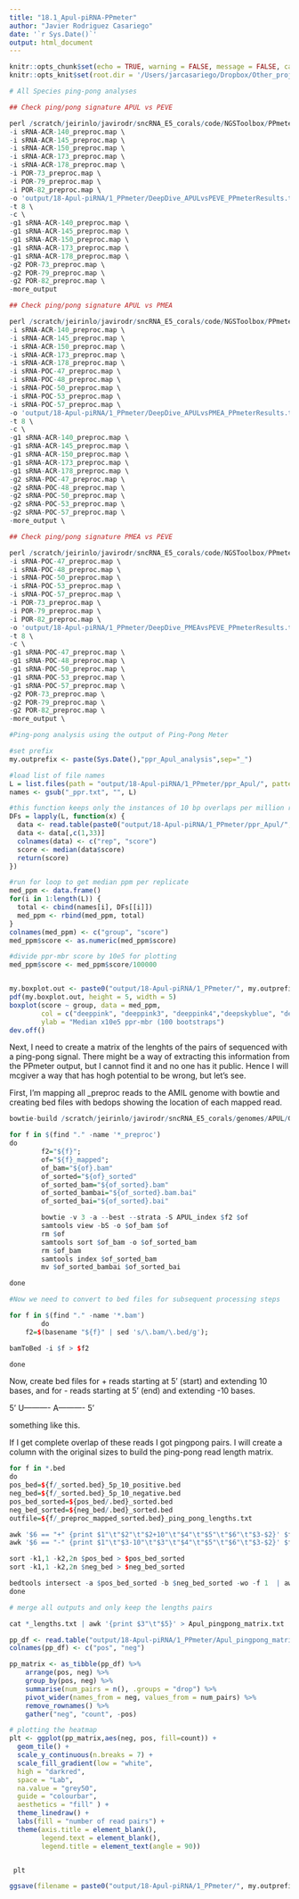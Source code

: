 ```yaml
---
title: "18.1_Apul-piRNA-PPmeter"
author: "Javier Rodriguez Casariego"
date: '`r Sys.Date()`'
output: html_document
---
```


```r
knitr::opts_chunk$set(echo = TRUE, warning = FALSE, message = FALSE, cache = TRUE)
knitr::opts_knit$set(root.dir = '/Users/jarcasariego/Dropbox/Other_projects/E5_work/deep-dive/D-Apul/')
```

```r

# All Species ping-pong analyses

## Check ping/pong signature APUL vs PEVE 

perl /scratch/jeirinlo/javirodr/sncRNA_E5_corals/code/NGSToolbox/PPmeter.pl \
-i sRNA-ACR-140_preproc.map \
-i sRNA-ACR-145_preproc.map \
-i sRNA-ACR-150_preproc.map \
-i sRNA-ACR-173_preproc.map \
-i sRNA-ACR-178_preproc.map \
-i POR-73_preproc.map \
-i POR-79_preproc.map \
-i POR-82_preproc.map \
-o 'output/18-Apul-piRNA/1_PPmeter/DeepDive_APULvsPEVE_PPmeterResults.txt' \
-t 8 \
-c \
-g1 sRNA-ACR-140_preproc.map \
-g1 sRNA-ACR-145_preproc.map \
-g1 sRNA-ACR-150_preproc.map \
-g1 sRNA-ACR-173_preproc.map \
-g1 sRNA-ACR-178_preproc.map \
-g2 POR-73_preproc.map \
-g2 POR-79_preproc.map \
-g2 POR-82_preproc.map \
-more_output

## Check ping/pong signature APUL vs PMEA 

perl /scratch/jeirinlo/javirodr/sncRNA_E5_corals/code/NGSToolbox/PPmeter.pl \
-i sRNA-ACR-140_preproc.map \
-i sRNA-ACR-145_preproc.map \
-i sRNA-ACR-150_preproc.map \
-i sRNA-ACR-173_preproc.map \
-i sRNA-ACR-178_preproc.map \
-i sRNA-POC-47_preproc.map \
-i sRNA-POC-48_preproc.map \
-i sRNA-POC-50_preproc.map \
-i sRNA-POC-53_preproc.map \
-i sRNA-POC-57_preproc.map \
-o 'output/18-Apul-piRNA/1_PPmeter/DeepDive_APULvsPMEA_PPmeterResults.txt' \
-t 8 \
-c \
-g1 sRNA-ACR-140_preproc.map \
-g1 sRNA-ACR-145_preproc.map \
-g1 sRNA-ACR-150_preproc.map \
-g1 sRNA-ACR-173_preproc.map \
-g1 sRNA-ACR-178_preproc.map \
-g2 sRNA-POC-47_preproc.map \
-g2 sRNA-POC-48_preproc.map \
-g2 sRNA-POC-50_preproc.map \
-g2 sRNA-POC-53_preproc.map \
-g2 sRNA-POC-57_preproc.map \
-more_output \

## Check ping/pong signature PMEA vs PEVE 

perl /scratch/jeirinlo/javirodr/sncRNA_E5_corals/code/NGSToolbox/PPmeter.pl \
-i sRNA-POC-47_preproc.map \
-i sRNA-POC-48_preproc.map \
-i sRNA-POC-50_preproc.map \
-i sRNA-POC-53_preproc.map \
-i sRNA-POC-57_preproc.map \
-i POR-73_preproc.map \
-i POR-79_preproc.map \
-i POR-82_preproc.map \
-o 'output/18-Apul-piRNA/1_PPmeter/DeepDive_PMEAvsPEVE_PPmeterResults.txt' \
-t 8 \
-c \
-g1 sRNA-POC-47_preproc.map \
-g1 sRNA-POC-48_preproc.map \
-g1 sRNA-POC-50_preproc.map \
-g1 sRNA-POC-53_preproc.map \
-g1 sRNA-POC-57_preproc.map \
-g2 POR-73_preproc.map \
-g2 POR-79_preproc.map \
-g2 POR-82_preproc.map \
-more_output \


```

```r
#Ping-pong analysis using the output of Ping-Pong Meter

#set prefix
my.outprefix <- paste(Sys.Date(),"ppr_Apul_analysis",sep="_")

#load list of file names
L = list.files(path = "output/18-Apul-piRNA/1_PPmeter/ppr_Apul/", pattern=".txt", recursive = T)
names <- gsub("_ppr.txt", "", L)

#this function keeps only the instances of 10 bp overlaps per million read pairs
DFs = lapply(L, function(x) {
  data <- read.table(paste0("output/18-Apul-piRNA/1_PPmeter/ppr_Apul/", x), skip = 2, nrows = 100)
  data <- data[,c(1,33)]
  colnames(data) <- c("rep", "score")
  score <- median(data$score)
  return(score)
})

#run for loop to get median ppm per replicate
med_ppm <- data.frame()
for(i in 1:length(L)) {
  total <- cbind(names[i], DFs[[i]])
  med_ppm <- rbind(med_ppm, total)
}
colnames(med_ppm) <- c("group", "score")
med_ppm$score <- as.numeric(med_ppm$score)

#divide ppr-mbr score by 10e5 for plotting
med_ppm$score <- med_ppm$score/100000


my.boxplot.out <- paste0("output/18-Apul-piRNA/1_PPmeter/", my.outprefix,"_PP_Percentages.pdf")
pdf(my.boxplot.out, height = 5, width = 5)
boxplot(score ~ group, data = med_ppm, 
        col = c("deeppink", "deeppink3", "deeppink4","deepskyblue", "deepskyblue3"),
        ylab = "Median x10e5 ppr-mbr (100 bootstraps")
dev.off()
```
Next, I need to create a matrix of the lenghts of the pairs of sequenced with a ping-pong signal. There might be a way of extracting this information from the PPmeter output, but I cannot find it and no one has it public. Hence I will mcgiver a way that has hogh potential to be wrong, but let's see.

First, I'm mapping all _preproc reads to the AMIL genome with bowtie and creating bed files with bedops showing the location of each mapped read. 

```r

bowtie-build /scratch/jeirinlo/javirodr/sncRNA_E5_corals/genomes/APUL/GCF_013753865.1_Amil_v2.1_genomic.fna APUL_index

for f in $(find "." -name '*_preproc')
do
        f2="${f}";
        of="${f}_mapped";
        of_bam="${of}.bam"
        of_sorted="${of}_sorted"
        of_sorted_bam="${of_sorted}.bam"
        of_sorted_bambai="${of_sorted}.bam.bai"
        of_sorted_bai="${of_sorted}.bai"

        bowtie -v 3 -a --best --strata -S APUL_index $f2 $of
        samtools view -bS -o $of_bam $of
        rm $of
        samtools sort $of_bam -o $of_sorted_bam
        rm $of_bam
        samtools index $of_sorted_bam
        mv $of_sorted_bambai $of_sorted_bai

done

#Now we need to convert to bed files for subsequent processing steps

for f in $(find "." -name '*.bam')
        do
    f2=$(basename "${f}" | sed 's/\.bam/\.bed/g');

bamToBed -i $f > $f2

done

```

Now, create bed files for + reads starting at 5' (start) and extending 10 bases, and for - reads starting at 5' (end) and extending -10 bases.
 
 5' U----------
    A---------- 5'

something like this.

If I get complete overlap of these reads I got pingpong pairs. 
I will create a column with the original sizes to build the ping-pong read length matrix.

```r

for f in *.bed
do
pos_bed=${f/_sorted.bed}_5p_10_positive.bed
neg_bed=${f/_sorted.bed}_5p_10_negative.bed
pos_bed_sorted=${pos_bed/.bed}_sorted.bed
neg_bed_sorted=${neg_bed/.bed}_sorted.bed
outfile=${f/_preproc_mapped_sorted.bed}_ping_pong_lengths.txt

awk '$6 == "+" {print $1"\t"$2"\t"$2+10"\t"$4"\t"$5"\t"$6"\t"$3-$2}' $f > $pos_bed
awk '$6 == "-" {print $1"\t"$3-10"\t"$3"\t"$4"\t"$5"\t"$6"\t"$3-$2}' $f > $neg_bed

sort -k1,1 -k2,2n $pos_bed > $pos_bed_sorted
sort -k1,1 -k2,2n $neg_bed > $neg_bed_sorted

bedtools intersect -a $pos_bed_sorted -b $neg_bed_sorted -wo -f 1  | awk 'BEGIN { OFS = "\t" } { print $1, $4, $7, $11, $14 }' > $outfile
done

# merge all outputs and only keep the lengths pairs

cat *_lengths.txt | awk '{print $3"\t"$5}' > Apul_pingpong_matrix.txt

```

```r

pp_df <- read.table("output/18-Apul-piRNA/1_PPmeter/Apul_pingpong_matrix.txt", header = F)
colnames(pp_df) <- c("pos", "neg")

pp_matrix <- as_tibble(pp_df) %>% 
    arrange(pos, neg) %>% 
    group_by(pos, neg) %>% 
    summarise(num_pairs = n(), .groups = "drop") %>% 
    pivot_wider(names_from = neg, values_from = num_pairs) %>% 
    remove_rownames() %>%
    gather("neg", "count", -pos)

# plotting the heatmap
plt <- ggplot(pp_matrix,aes(neg, pos, fill=count)) + 
  geom_tile() + 
  scale_y_continuous(n.breaks = 7) +
  scale_fill_gradient(low = "white",
  high = "darkred",
  space = "Lab",
  na.value = "grey50",
  guide = "colourbar",
  aesthetics = "fill" ) + 
  theme_linedraw() +
  labs(fill = "number of read pairs") +
  theme(axis.title = element_blank(),
        legend.text = element_blank(),
        legend.title = element_text(angle = 90))


 plt

ggsave(filename = paste0("output/18-Apul-piRNA/1_PPmeter/", my.outprefix,"piRNA_pp_pair_heat.png"), plt, width = 6, height = 5)
```

